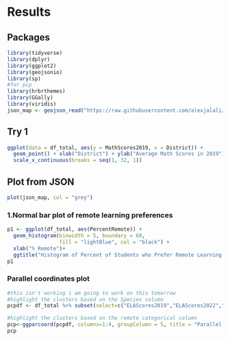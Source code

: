 # Results

## Packages

```r
library(tidyverse)
library(dplyr)
library(ggplot2)
library(geojsonio)
library(sp)
#for pcp
library(hrbrthemes)
library(GGally)
library(viridis)
json_map <- geojson_read("https://raw.githubusercontent.com/alexjalali/remotelearningedav/main/School%20Districts.geojson", what = "sp")
```

## Try 1

```r
ggplot(data = df_total, aes(y = MathScores2019, x = District)) +
  geom_point() + xlab("District") + ylab("Average Math Scores in 2019") + ggtitle("Math scores by district") +
  scale_x_continuous(breaks = seq(1, 32, 1))
```

## Plot from JSON

```r
plot(json_map, col = "grey")
```

### 1.Normal bar plot of remote learning preferences
```r
p1 <- ggplot(df_total, aes(PercentRemote)) +
  geom_histogram(binwidth = 5, boundary = 60,
                 fill = "lightBlue", col = "black") +
  xlab("% Remote")+
  ggtitle("Histogram of Percent of Students who Prefer Remote Learning per District")
p1
```


### Parallel coordinates plot

```r
#this isn't working i am going to work on this tomorrow
#highlight the clusters based on the Species column
pcpdf <- df_total %>% subset(select=c("ELAScores2019","ELAScores2022","MathScores2019","MathScores2022","remote_cat")) 

#highlight the clusters based on the remote categorical column
pcp<-ggparcoord(pcpdf, columns=1:4, groupColumn = 5, title = "Parallel Coordiantes Plot for average test scores per district, grouped by percent remote",scale = "globalminmax") 
pcp
```